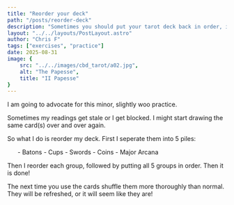```yaml
---
title: "Reorder your deck"
path: "/posts/reorder-deck"
description: "Sometimes you should put your tarot deck back in order, it refreshes your readings!"
layout: "../../layouts/PostLayout.astro"
author: "Chris F"
tags: ["exercises", "practice"]
date: 2025-08-31
image: {
    src: "../../images/cbd_tarot/a02.jpg",
    alt: "The Papesse",
    title: "II Papesse"
}
---
```



I am going to advocate for this minor, slightly woo practice. 

Sometimes my readings get stale or I get blocked. I might start drawing the same card(s) over and over again.

So what I do is reorder my deck. First I seperate them into 5 piles:
<ul class="rt-margin">
- Batons
- Cups
- Swords
- Coins
- Major Arcana
</ul>

Then I reorder each group, followed by putting all 5 groups in order. Then it is done!

The next time you use the cards shuffle them more thoroughly than normal. They will be refreshed, or it will seem like they are!


